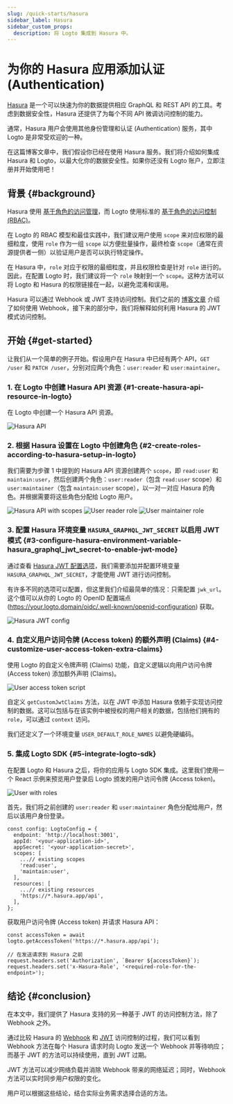 ```yaml
---
slug: /quick-starts/hasura
sidebar_label: Hasura
sidebar_custom_props:
  description: 将 Logto 集成到 Hasura 中。
---
```


# 为你的 Hasura 应用添加认证 (Authentication)

[Hasura](https://hasura.io/) 是一个可以快速为你的数据提供相应 GraphQL 和 REST API 的工具。考虑到数据安全性，Hasura 还提供了为每个不同 API 微调访问控制的能力。

通常，Hasura 用户会使用其他身份管理和认证 (Authentication) 服务，其中 Logto 是非常受欢迎的一种。

在这篇博客文章中，我们假设你已经在使用 Hasura 服务。我们将介绍如何集成 Hasura 和 Logto，以最大化你的数据安全性。如果你还没有 Logto 账户，立即注册并开始使用吧！

## 背景 \{#background}

Hasura 使用 [基于角色的访问管理](https://hasura.io/docs/latest/auth/overview/)，而 Logto 使用标准的 [基于角色的访问控制 (RBAC)](/authorization/role-based-access-control)。

在 Logto 的 RBAC 模型和最佳实践中，我们建议用户使用 `scope` 来对应权限的最细粒度，使用 `role` 作为一组 `scope` 以方便批量操作，最终检查 `scope`（通常在资源提供者一侧）以验证用户是否可以执行特定操作。

在 Hasura 中，`role` 对应于权限的最细粒度，并且权限检查是针对 `role` 进行的。因此，在配置 Logto 时，我们建议将一个 `role` 映射到一个 `scope`。这种方法可以将 Logto 和 Hasura 的权限链接在一起，以避免混淆和误用。

Hasura 可以通过 Webhook 或 JWT 支持访问控制。我们之前的 [博客文章](https://blog.logto.io/logto-x-hasura) 介绍了如何使用 Webhook，接下来的部分中，我们将解释如何利用 Hasura 的 JWT 模式访问控制。

## 开始 \{#get-started}

让我们从一个简单的例子开始。假设用户在 Hasura 中已经有两个 API，`GET /user` 和 `PATCH /user`，分别对应两个角色：`user:reader` 和 `user:maintainer`。

### 1. 在 Logto 中创建 Hasura API 资源 \{#1-create-hasura-api-resource-in-logto}

在 Logto 中创建一个 Hasura API 资源。

<img src="/img/assets/hasura-api.webp" alt="Hasura API" />

### 2. 根据 Hasura 设置在 Logto 中创建角色 \{#2-create-roles-according-to-hasura-setup-in-logto}

我们需要为步骤 1 中提到的 Hasura API 资源创建两个 `scope`，即 `read:user` 和 `maintain:user`，然后创建两个角色：`user:reader`（包含 `read:user` scope）和 `user:maintainer`（包含 `maintain:user` scope），以一对一对应 Hasura 的角色。并根据需要将这些角色分配给 Logto 用户。

<img src="/img/assets/hasura-api-with-scopes.webp" alt="Hasura API with scopes" />

<img src="/img/assets/user-reader-role.webp" alt="User reader role" />

<img src="/img/assets/user-maintainer-role.webp" alt="User maintainer role" />

### 3. 配置 Hasura 环境变量 `HASURA_GRAPHQL_JWT_SECRET` 以启用 JWT 模式 \{#3-configure-hasura-environment-variable-hasura_graphql_jwt_secret-to-enable-jwt-mode}

通过查看 [Hasura JWT 配置选项](https://hasura.io/docs/latest/auth/authentication/jwt/#hasura-jwt-configuration-options)，我们需要添加并配置环境变量 `HASURA_GRAPHQL_JWT_SECRET`，才能使用 JWT 进行访问控制。

有许多不同的选项可以配置，但这里我们介绍最简单的情况：只需配置 `jwk_url`。这个值可以从你的 Logto 的 OpenID 配置端点 (https://your.logto.domain/oidc/.well-known/openid-configuration) 获取。

<img src="/img/assets/hasura-jwt-config.webp" alt="Hasura JWT config" />

### 4. 自定义用户访问令牌 (Access token) 的额外声明 (Claims) \{#4-customize-user-access-token-extra-claims}

使用 Logto 的自定义令牌声明 (Claims) 功能，自定义逻辑以向用户访问令牌 (Access token) 添加额外声明 (Claims)。

<img src="/img/assets/user-access-token-script.webp" alt="User access token script" />

自定义 `getCustomJwtClaims` 方法，以在 JWT 中添加 Hasura 依赖于实现访问控制的数据。这可以包括与在该实例中被授权的用户相关的数据，包括他们拥有的 `role`，可以通过 `context` 访问。

我们还定义了一个环境变量 `USER_DEFAULT_ROLE_NAMES` 以避免硬编码。

### 5. 集成 Logto SDK \{#5-integrate-logto-sdk}

在配置 Logto 和 Hasura 之后，将你的应用与 Logto SDK 集成。这里我们使用一个 React 示例来预览用户登录后 Logto 颁发的用户访问令牌 (Access token)。

<img src="/img/assets/user-with-roles.webp" alt="User with roles" />

首先，我们将之前创建的 `user:reader` 和 `user:maintainer` 角色分配给用户，然后以该用户身份登录。

```tsx
const config: LogtoConfig = {
  endpoint: 'http://localhost:3001',
  appId: '<your-application-id>',
  appSecret: '<your-application-secret>',
  scopes: [
    ...// existing scopes
    'read:user',
    'maintain:user',
  ],
  resources: [
    ...// existing resources
    'https://*.hasura.app/api',
  ],
};
```

获取用户访问令牌 (Access token) 并请求 Hasura API：

```tsx
const accessToken = await logto.getAccessToken('https://*.hasura.app/api');

// 在发送请求到 Hasura 之前
request.headers.set('Authorization', `Bearer ${accessToken}`);
request.headers.set('x-Hasura-Role', '<required-role-for-the-endpoint>');
```

## 结论 \{#conclusion}

在本文中，我们提供了 Hasura 支持的另一种基于 JWT 的访问控制方法，除了 Webhook 之外。

通过比较 Hasura 的 [Webhook](https://hasura.io/docs/latest/auth/authentication/webhook/) 和 [JWT](https://hasura.io/docs/latest/auth/authentication/jwt/) 访问控制的过程，我们可以看到 Webhook 方法在每个 Hasura 请求时向 Logto 发送一个 Webhook 并等待响应；而基于 JWT 的方法可以持续使用，直到 JWT 过期。

JWT 方法可以减少网络负载并消除 Webhook 带来的网络延迟；同时，Webhook 方法可以实时同步用户权限的变化。

用户可以根据这些结论，结合实际业务需求选择合适的方法。
